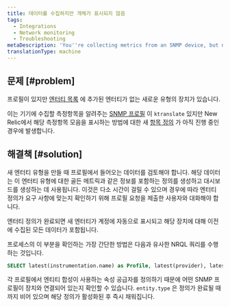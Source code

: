 ```yaml
---
title: 데이터를 수집하지만 개체가 표시되지 않음
tags:
  - Integrations
  - Network monitoring
  - Troubleshooting
metaDescription: 'You''re collecting metrics from an SNMP device, but no entity is being created in New Relic.'
translationType: machine
---
```


## 문제 [#problem]

프로필이 있지만 [엔터티 목록](/docs/new-relic-solutions/new-relic-one/core-concepts/new-relic-explorer-view-performance-across-apps-services-hosts#find) 에 추가된 엔터티가 없는 새로운 유형의 장치가 있습니다.

이는 기기에 수집할 측정항목을 알려주는 [SNMP 프로필](https://github.com/kentik/snmp-profiles) 이 `ktranslate` 있지만 New Relic에서 해당 측정항목 모음을 표시하는 방법에 대한 새 [항목 정의](https://github.com/newrelic/entity-definitions) 가 아직 진행 중인 경우에 발생합니다.

## 해결책 [#solution]

새 엔터티 유형을 만들 때 프로필에서 들어오는 데이터를 검토해야 합니다. 해당 데이터는 이 엔터티 유형에 대한 골든 메트릭과 같은 정보를 포함하는 정의를 생성하고 대시보드를 생성하는 데 사용됩니다. 이것은 다소 시간이 걸릴 수 있으며 경우에 따라 엔터티 정의가 요구 사항에 맞는지 확인하기 위해 프로필 요청을 제출한 사용자와 대화해야 합니다.

엔터티 정의가 완료되면 새 엔터티가 계정에 자동으로 표시되고 해당 장치에 대해 이전에 수집된 모든 데이터가 포함됩니다.

프로세스의 이 부분을 확인하는 가장 간단한 방법은 다음과 유사한 NRQL 쿼리를 수행하는 것입니다.

```sql
SELECT latest(instrumentation.name) as Profile, latest(provider), latest(entity.type) as EntityType FROM Metric WHERE instrumentation.name not in ('heartbeat','ktranslate') AND device_name = 'myDevice'
```

각 프로필에서 엔티티 합성이 사용하는 속성 공급자를 정의하기 때문에 어떤 SNMP 프로필이 장치와 연결되어 있는지 확인할 수 있습니다. `entity.type` 은 정의가 완료될 때까지 비어 있으며 해당 정의가 활성화된 후 즉시 채워집니다.